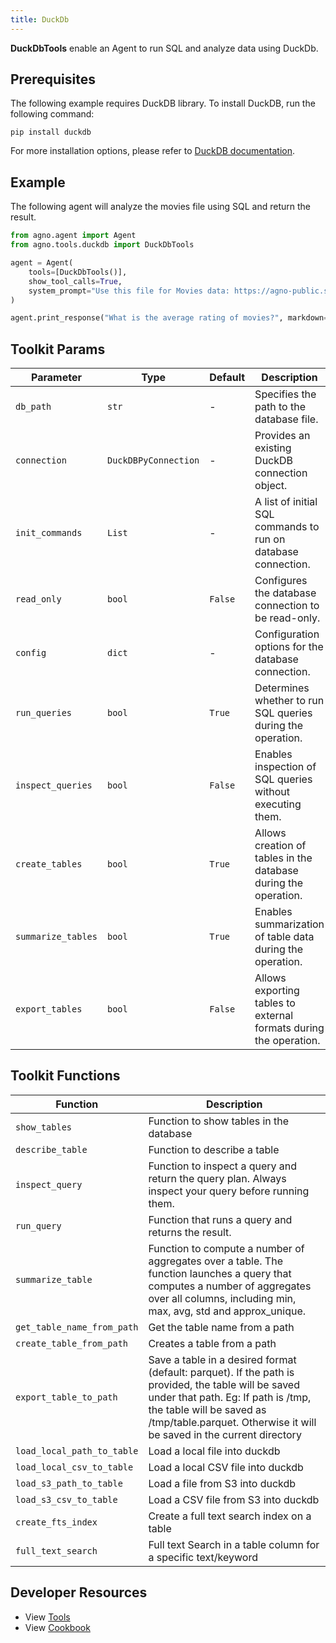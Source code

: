 ```yaml
---
title: DuckDb
---
```


**DuckDbTools** enable an Agent to run SQL and analyze data using DuckDb.

## Prerequisites

The following example requires DuckDB library. To install DuckDB, run the following command:

```shell
pip install duckdb
```

For more installation options, please refer to [DuckDB documentation](https://duckdb.org/docs/installation).

## Example

The following agent will analyze the movies file using SQL and return the result.

```python cookbook/agent_concepts/tools/duckdb_tools.py
from agno.agent import Agent
from agno.tools.duckdb import DuckDbTools

agent = Agent(
    tools=[DuckDbTools()],
    show_tool_calls=True,
    system_prompt="Use this file for Movies data: https://agno-public.s3.amazonaws.com/demo_data/IMDB-Movie-Data.csv",
)

agent.print_response("What is the average rating of movies?", markdown=True, stream=False)
```

## Toolkit Params

| Parameter          | Type                 | Default | Description                                                       |
| ------------------ | -------------------- | ------- | ----------------------------------------------------------------- |
| `db_path`          | `str`                | -       | Specifies the path to the database file.                          |
| `connection`       | `DuckDBPyConnection` | -       | Provides an existing DuckDB connection object.                    |
| `init_commands`    | `List`               | -       | A list of initial SQL commands to run on database connection.     |
| `read_only`        | `bool`               | `False` | Configures the database connection to be read-only.               |
| `config`           | `dict`               | -       | Configuration options for the database connection.                |
| `run_queries`      | `bool`               | `True`  | Determines whether to run SQL queries during the operation.       |
| `inspect_queries`  | `bool`               | `False` | Enables inspection of SQL queries without executing them.         |
| `create_tables`    | `bool`               | `True`  | Allows creation of tables in the database during the operation.   |
| `summarize_tables` | `bool`               | `True`  | Enables summarization of table data during the operation.         |
| `export_tables`    | `bool`               | `False` | Allows exporting tables to external formats during the operation. |

## Toolkit Functions

| Function                   | Description                                                                                                                                                                                                                                    |
| -------------------------- | ---------------------------------------------------------------------------------------------------------------------------------------------------------------------------------------------------------------------------------------------- |
| `show_tables`              | Function to show tables in the database                                                                                                                                                                                                        |
| `describe_table`           | Function to describe a table                                                                                                                                                                                                                   |
| `inspect_query`            | Function to inspect a query and return the query plan. Always inspect your query before running them.                                                                                                                                          |
| `run_query`                | Function that runs a query and returns the result.                                                                                                                                                                                             |
| `summarize_table`          | Function to compute a number of aggregates over a table. The function launches a query that computes a number of aggregates over all columns, including min, max, avg, std and approx_unique.                                                  |
| `get_table_name_from_path` | Get the table name from a path                                                                                                                                                                                                                 |
| `create_table_from_path`   | Creates a table from a path                                                                                                                                                                                                                    |
| `export_table_to_path`     | Save a table in a desired format (default: parquet). If the path is provided, the table will be saved under that path. Eg: If path is /tmp, the table will be saved as /tmp/table.parquet. Otherwise it will be saved in the current directory |
| `load_local_path_to_table` | Load a local file into duckdb                                                                                                                                                                                                                  |
| `load_local_csv_to_table`  | Load a local CSV file into duckdb                                                                                                                                                                                                              |
| `load_s3_path_to_table`    | Load a file from S3 into duckdb                                                                                                                                                                                                                |
| `load_s3_csv_to_table`     | Load a CSV file from S3 into duckdb                                                                                                                                                                                                            |
| `create_fts_index`         | Create a full text search index on a table                                                                                                                                                                                                     |
| `full_text_search`         | Full text Search in a table column for a specific text/keyword                                                                                                                                                                                 |

## Developer Resources

- View [Tools](https://github.com/phidatahq/agno/blob/main/libs/agno/agno/tools/duckdb.py)
- View [Cookbook](https://github.com/phidatahq/agno/blob/main/cookbook/agent_concepts/tools/duckdb_tools.py)

